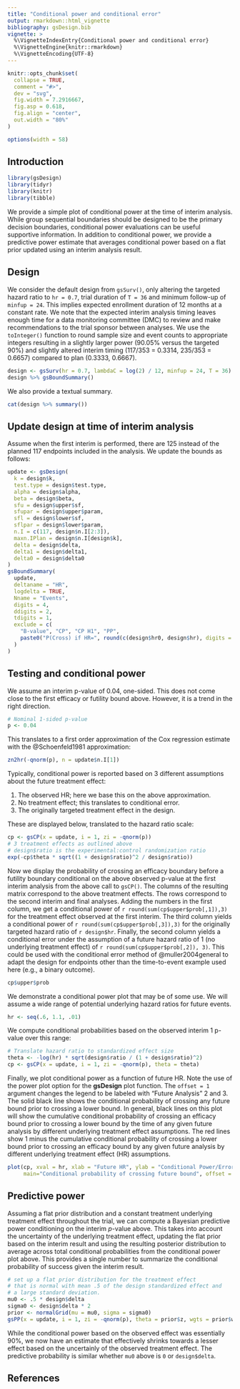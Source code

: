 ```yaml
---
title: "Conditional power and conditional error"
output: rmarkdown::html_vignette
bibliography: gsDesign.bib
vignette: >
  %\VignetteIndexEntry{Conditional power and conditional error}
  %\VignetteEngine{knitr::rmarkdown}
  %\VignetteEncoding{UTF-8}
---
```


```r
knitr::opts_chunk$set(
  collapse = TRUE,
  comment = "#>",
  dev = "svg",
  fig.width = 7.2916667,
  fig.asp = 0.618,
  fig.align = "center",
  out.width = "80%"
)

options(width = 58)
```

## Introduction

```r
library(gsDesign)
library(tidyr)
library(knitr)
library(tibble)
```

We provide a simple plot of conditional power at the time of interim analysis.
While group sequential boundaries should be designed to be the primary decision boundaries, 
conditional power evaluations can be useful supportive information. 
In addition to conditional power, we provide a predictive power estimate that averages conditional power based on a flat prior updated using an interim analysis result.

## Design

We consider the default design from `gsSurv()`, only altering the targeted hazard ratio to `hr = 0.7`, trial duration of `T = 36` and minimum follow-up of `minfup = 24`. This implies expected enrollment duration of 12 months at a constant rate.
We note that the expected interim analysis timing leaves enough time for a data monitoring committee (DMC) to review and make recommendations to the trial sponsor between analyses.
We use the `toInteger()` function to round sample size and event counts to appropriate integers resulting in a slightly larger power (90.05% versus the targeted 90%) and slightly altered interim timing (117/353 = 0.3314, 235/353 = 0.6657) compared to plan (0.3333, 0.6667).

```r
design <- gsSurv(hr = 0.7, lambdaC = log(2) / 12, minfup = 24, T = 36) %>% toInteger()
design %>% gsBoundSummary()
```

We also provide a textual summary. 

```r
cat(design %>% summary())
```

## Update design at time of interim analysis

Assume when the first interim is performed, there are 125 instead of the planned 117 endpoints included in the analysis.
We update the bounds as follows:

```r
update <- gsDesign(
  k = design$k,
  test.type = design$test.type,
  alpha = design$alpha,
  beta = design$beta,
  sfu = design$upper$sf,
  sfupar = design$upper$param,
  sfl = design$lower$sf,
  sflpar = design$lower$param,
  n.I = c(117, design$n.I[2:3]),
  maxn.IPlan = design$n.I[design$k],
  delta = design$delta,
  delta1 = design$delta1,
  delta0 = design$delta0
)
gsBoundSummary(
  update,
  deltaname = "HR",
  logdelta = TRUE,
  Nname = "Events",
  digits = 4,
  ddigits = 2,
  tdigits = 1,
  exclude = c(
    "B-value", "CP", "CP H1", "PP",
    paste0("P(Cross) if HR=", round(c(design$hr0, design$hr), digits = 2))
  )
)
```

## Testing and conditional power

We assume an interim p-value of 0.04, one-sided.
This does not come close to the first efficacy or futility bound above.
However, it is a trend in the right direction.

```r
# Nominal 1-sided p-value
p <- 0.04
```

This translates to a first order approximation of the Cox regression estimate with the @Schoenfeld1981 approximation:

```r
zn2hr(-qnorm(p), n = update$n.I[1])
```
Typically, conditional power is reported based on 3 different assumptions about the future treatment effect:

1) The observed HR; here we base this on the above approximation.
2) No treatment effect; this translates to conditional error.
3) The originally targeted treatment effect in the design.

These are displayed below, translated to the hazard ratio scale:

```r
cp <- gsCP(x = update, i = 1, zi = -qnorm(p))
# 3 treatment effects as outlined above
# design$ratio is the experimental:control randomization ratio
exp(-cp$theta * sqrt((1 + design$ratio)^2 / design$ratio))
```

Now we display the probability of crossing an efficacy boundary before a futility boundary conditional on the above observed p-value at the first interim analysis from the above call to `gsCP()`.
The columns of the resulting matrix correspond to the above treatment effects. 
The rows correspond to the second interim and final analyses.
Adding the numbers in the first column, we get a conditional power of `r round(sum(cp$upper$prob[,1]),3)` for the treatment effect observed at the first interim.
The third column yields a conditional power of `r round(sum(cp$upper$prob[,3]),3)` for the originally targeted hazard ratio of `r design$hr`.
Finally, the second column yields a conditional error under the assumption of a future hazard ratio of 1 (no underlying treatment effect) of 
`r round(sum(cp$upper$prob[,2]), 3)`.
This could be used with the conditional error method of @muller2004general to adapt the design for endpoints other than the time-to-event example used here (e.g., a binary outcome).

```r
cp$upper$prob
```

We demonstrate a conditional power plot that may be of some use.
We will assume a wide range of potential underlying hazard ratios for future events.

```r
hr <- seq(.6, 1.1, .01)
```

We compute conditional probabilities based on the observed interim 1 p-value over this range:

```r
# Translate hazard ratio to standardized effect size
theta <- -log(hr) * sqrt(design$ratio / (1 + design$ratio)^2)
cp <- gsCP(x = update, i = 1, zi = -qnorm(p), theta = theta)
```

Finally, we plot conditional power as a function of future HR.
Note the use of the power plot option for the **gsDesign** plot function.
The `offset = 1` argument changes the legend to be labeled with "Future Analysis" 2 and 3.
The solid black line shows the conditional probability of crossing any future bound prior to crossing a lower bound.
In general, black lines on this plot will show the cumulative conditional probability of crossing an efficacy bound prior to crossing a lower bound by the time of any given future analysis by different underlying treatment effect assumptions.
The red lines show 1 minus the cumulative conditional probability of crossing a lower bound prior to crossing an efficacy bound by any given future analysis by different underlying treatment effect (HR) assumptions.

```r
plot(cp, xval = hr, xlab = "Future HR", ylab = "Conditional Power/Error", 
     main="Conditional probability of crossing future bound", offset = 1)
```

## Predictive power

Assuming a flat prior distribution and a constant treatment underlying treatment effect throughout the trial, we can compute a Bayesian predictive power conditioning on the interim $p$-value above. 
This takes into account the uncertainty of the underlying treatment effect, updating the flat prior based on the interim result and using the resulting posterior distribution to average across total conditional probabilities from the conditional power plot above.
This provides a single number to summarize the conditional probability of success given the interim result.

```r
# set up a flat prior distribution for the treatment effect
# that is normal with mean .5 of the design standardized effect and
# a large standard deviation. 
mu0 <- .5 * design$delta 
sigma0 <- design$delta * 2
prior <- normalGrid(mu = mu0, sigma = sigma0)
gsPP(x = update, i = 1, zi = -qnorm(p), theta = prior$z, wgts = prior$wgts)
```

While the conditional power based on the observed effect was essentially 90%, we now have an estimate that effectively shrinks towards a lesser effect based on the uncertainly of the observed treatment effect. The predictive probability is similar whether `mu0` above is `0` or `design$delta`.

## References
